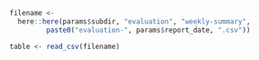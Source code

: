 <!--- Evaluate and score forecasts -->
```r
filename <-
  here::here(params$subdir, "evaluation", "weekly-summary",
	     paste0("evaluation-", params$report_date, ".csv"))

table <- read_csv(filename)
```
